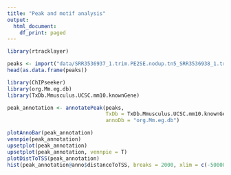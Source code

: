 ```yaml
---
title: "Peak and motif analysis"
output:
  html_document:
    df_print: paged
---
```




```r

library(rtracklayer)

peaks <- import("data/SRR3536937_1.trim.PE2SE.nodup.tn5_SRR3536938_1.trim.PE2SE.nodup.tn5.pf.narrowPeak.gz")
head(as.data.frame(peaks))

```

```r

library(ChIPseeker)
library(org.Mm.eg.db)
library(TxDb.Mmusculus.UCSC.mm10.knownGene)

peak_annotation <- annotatePeak(peaks, 
                                TxDb = TxDb.Mmusculus.UCSC.mm10.knownGene,
                                annoDb = "org.Mm.eg.db")

plotAnnoBar(peak_annotation)
vennpie(peak_annotation)
upsetplot(peak_annotation)
upsetplot(peak_annotation, vennpie = T)
plotDistToTSS(peak_annotation)
hist(peak_annotation@anno$distanceToTSS, breaks = 2000, xlim = c(-50000, 50000))


```
